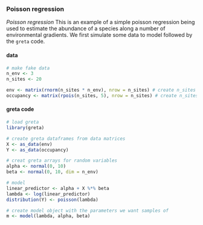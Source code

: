 ### Poisson regression

*Poisson regression* This is an example of a simple poisson regression being used to estimate the abundance of a species along a number of environmental gradients. We first simulate some data to model followed by the `greta` code.

#### data
<div class="data">
```r
# make fake data
n_env <- 3
n_sites <- 20

env <- matrix(rnorm(n_sites * n_env), nrow = n_sites) # create n_sites x n_env matrix of environmental variables
occupancy <- matrix(rpois(n_sites, 5), nrow = n_sites) # create n_sites observations of species presence or absence
```
</div>

#### greta code
```r
# load greta
library(greta)

# create greta dataframes from data matrices
X <- as_data(env)
Y <- as_data(occupancy)

# creat greta arrays for random variables
alpha <- normal(0, 10)
beta <- normal(0, 10, dim = n_env)

# model
linear_predictor <- alpha + X %*% beta
lambda <- log(linear_predictor)
distribution(Y) <- poisson(lambda)

# create model object with the parameters we want samples of
m <- model(lambda, alpha, beta)

```
